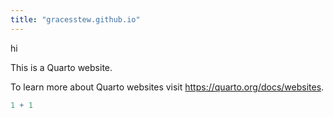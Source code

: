 ```yaml
---
title: "gracesstew.github.io"
---
```


hi

This is a Quarto website.

To learn more about Quarto websites visit <https://quarto.org/docs/websites>.

```r
1 + 1
```
